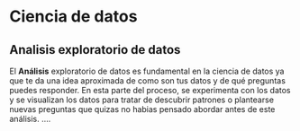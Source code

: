 # Ciencia de datos

## Analisis exploratorio de datos
El **Análisis** exploratorio de datos es fundamental en la ciencia de datos ya que te da una idea aproximada de como son tus datos y de qué preguntas puedes responder. En esta parte del proceso, se experimenta con los datos y se visualizan los datos para tratar de descubrir patrones o plantearse nuevas preguntas que quizas no habias pensado abordar antes de este análisis.
....


